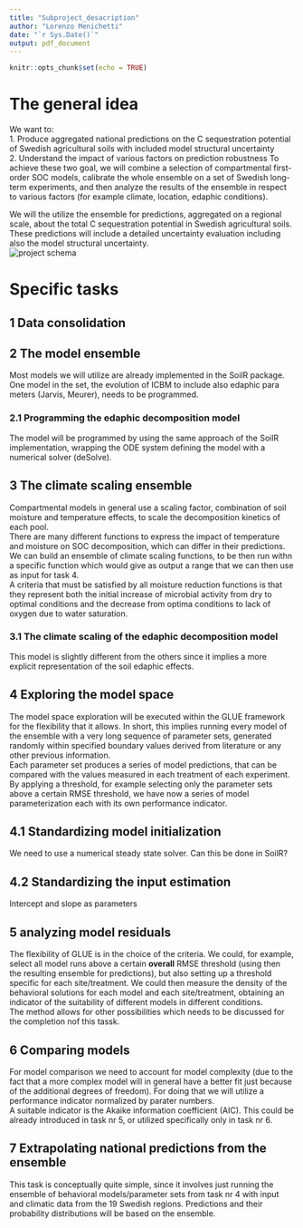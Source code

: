 ```yaml
---
title: "Subproject_desacription"
author: "Lorenzo Menichetti"
date: "`r Sys.Date()`"
output: pdf_document
---
```


```r
knitr::opts_chunk$set(echo = TRUE)
```

# The general idea
We want to:  
1. Produce aggregated national predictions on the C sequestration potential of Swedish agricultural soils with included model structural uncertainty  
2.  Understand the impact of various factors on prediction robustness 
To achieve these two goal, we will combine a selection of compartmental first-order SOC models, calibrate the whole ensemble on a set of Swedish long-term experiments, and then analyze the results of the ensemble in respect to various factors (for example climate, location, edaphic conditions).  
  
We will the utilize the ensemble for predictions, aggregated on a regional scale, about the total C sequestration potential in Swedish agricultural soils. These predictions will include a detailed uncertainty evaluation including also the model structural uncertainty.  
![project schema](Project_schema.jpg)

# Specific tasks

## 1 Data consolidation

## 2 The model ensemble
Most models we will utilize are already implemented in the SoilR package.  
One model in the set, the evolution of ICBM to include also edaphic para    meters (Jarvis, Meurer), needs to be programmed. 

### 2.1 Programming the edaphic decomposition model
The model will be programmed by using the same approach of the SoilR implementation, wrapping the ODE system defining the model with a numerical solver (deSolve).


## 3 The climate scaling ensemble
Compartmental models in general use a scaling factor, combination of soil moisture and temperature effects, to scale the decomposition kinetics of each pool.  
There are many different functions to express the impact of temperature and moisture on SOC decomposition, which can differ in their predictions. We can build an ensemble of climate scaling functions, to be then run withn a specific function which would give as output a range that we can then use as input for task 4.  
A criteria that must be satisfied by all moisture reduction functions is that they represent both the initial increase of microbial activity from dry to optimal conditions and the decrease from optima conditions to lack of oxygen due to water saturation.

### 3.1 The climate scaling of the edaphic decomposition model
This model is slightly different from the others since it implies a more explicit representation of the soil edaphic effects.


## 4 Exploring the model space
The model space exploration will be executed within the GLUE framework for the flexibility that it allows. In short, this implies running every model of the ensemble with a very long sequence of parameter sets, generated randomly within specified boundary values derived from literature or any other previous information.  
Each parameter set produces a series of model predictions, that can be compared with the values measured in each treatment  of each experiment. By applying a threshold, for example selecting only the parameter sets above a certain RMSE threshold, we have now a series of model parameterization each with its own performance indicator.  

## 4.1 Standardizing model initialization
We need to use a numerical steady state solver. Can this be done in SoilR?

## 4.2 Standardizing the input estimation
Intercept and slope as parameters

## 5 analyzing model residuals
The flexibility of GLUE is in the choice of the criteria. We could, for example, select all model runs above a certain **overall** RMSE threshold (using then the resulting ensemble for predictions), but also setting up a threshold specific for each site/treatment. We could then measure the density of the behavioral solutions for each model and each site/treatment, obtaining an indicator of the suitability of different models in different conditions.  
The method allows for other possibilities which needs to be discussed for the completion nof this tassk.

## 6 Comparing models
For model comparison we need to account for model complexity (due to the fact that a more complex model will in general have a better fit just because of the additional degrees of freedom). For doing that we will utilize a performance indicator normalized by parater numbers.  
A suitable indicator is the Akaike information coefficient (AIC). This could be already introduced in task nr 5, or utilized specifically only in task nr 6.

## 7 Extrapolating national predictions from the ensemble
This task is conceptually quite simple, since it involves just running the ensemble of behavioral models/parameter sets from task nr 4 with input and climatic data from the 19 Swedish regions. Predictions and their probability distributions will be based on the ensemble.

